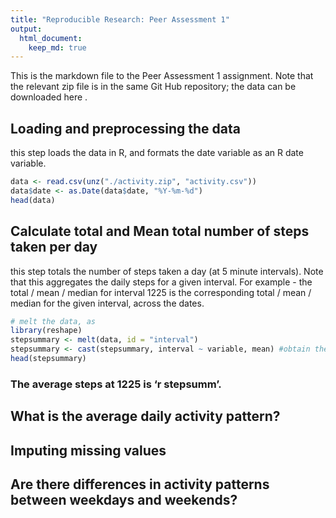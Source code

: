 ```yaml
---
title: "Reproducible Research: Peer Assessment 1"
output: 
  html_document:
    keep_md: true
---
```


This is the markdown file to the Peer Assessment 1 assignment. 
Note that the relevant zip file is in the same Git Hub repository; the data can be downloaded here <insert link>.

## Loading and preprocessing the data
this step loads the data in R, and formats the date variable as an R date variable.

```r
data <- read.csv(unz("./activity.zip", "activity.csv"))
data$date <- as.Date(data$date, "%Y-%m-%d")
head(data)
```


## Calculate total and Mean total number of steps taken per day
this step totals the number of steps taken a day (at 5 minute intervals). Note that this aggregates the daily steps for a given interval. For example - the total / mean / median for interval 1225 is the corresponding total / mean / median for the given interval, across the dates.

```r
# melt the data, as 
library(reshape)
stepsummary <- melt(data, id = "interval")
stepsummary <- cast(stepsummary, interval ~ variable, mean) #obtain the average steps per day 
head(stepsummary)
```

### The average steps at 1225 is 'r stepsumm'.

## What is the average daily activity pattern?



## Imputing missing values



## Are there differences in activity patterns between weekdays and weekends?
